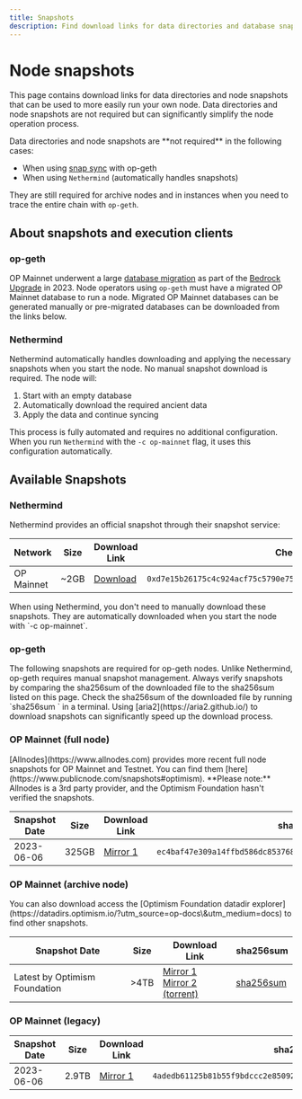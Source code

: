 ```yaml
---
title: Snapshots
description: Find download links for data directories and database snapshots for running your own node.
---
```




# Node snapshots

This page contains download links for data directories and node snapshots that can be used to more easily run your own node.
Data directories and node snapshots are not required but can significantly simplify the node operation process.

<Info>
  Data directories and node snapshots are **not required** in the following cases:

  *   When using [snap sync](snap-sync) with op-geth
  *   When using `Nethermind` (automatically handles snapshots)

  They are still required for archive nodes and in instances when you need to trace the entire chain with `op-geth`.
</Info>

## About snapshots and execution clients

### op-geth

OP Mainnet underwent a large [database migration](https://web.archive.org/web/20240110231645/https://blog.oplabs.co/reproduce-bedrock-migration/) as part of the [Bedrock Upgrade](https://web.archive.org/web/20230608050602/https://blog.oplabs.co/introducing-optimism-bedrock/) in 2023.
Node operators using `op-geth` must have a migrated OP Mainnet database to run a node.
Migrated OP Mainnet databases can be generated manually or pre-migrated databases can be downloaded from the links below.

### Nethermind

Nethermind automatically handles downloading and applying the necessary snapshots when you start the node. No manual snapshot download is required. The node will:

1.  Start with an empty database
2.  Automatically download the required ancient data
3.  Apply the data and continue syncing

This process is fully automated and requires no additional configuration.
When you run `Nethermind` with the `-c op-mainnet` flag, it uses this configuration automatically.

## Available Snapshots

### Nethermind

Nethermind provides an official snapshot through their snapshot service:

| Network    | Size  | Download Link                                                                | Checksum                                                             |
| ---------- | ----- | ---------------------------------------------------------------------------- | -------------------------------------------------------------------- |
| OP Mainnet | \~2GB | [Download](http://optimism-snapshot.nethermind.io/op-mainnet-genesis-v1.zip) | `0xd7e15b26175c4c924acf75c5790e75d5eaa044977ca8e1904dc62d5d0769eba3` |

<Info>
  When using Nethermind, you don't need to manually download these snapshots. They are automatically downloaded when you start the node with `-c op-mainnet`.
</Info>

### op-geth

<Info>
  The following snapshots are required for op-geth nodes. Unlike Nethermind, op-geth requires manual snapshot management.
</Info>

<Info>
  Always verify snapshots by comparing the sha256sum of the downloaded file to the sha256sum listed on this page.
  Check the sha256sum of the downloaded file by running `sha256sum <filename>` in a terminal.
</Info>

<Info>
  Using [aria2](https://aria2.github.io/) to download snapshots can significantly speed up the download process.
</Info>

### OP Mainnet (full node)

<Info>
  [Allnodes](https://www.allnodes.com) provides more recent full node snapshots for OP Mainnet and Testnet. You can find them [here](https://www.publicnode.com/snapshots#optimism).
  **Please note:** Allnodes is a 3rd party provider, and the Optimism Foundation hasn't verified the snapshots.
</Info>

| Snapshot Date | Size  | Download Link                                               | sha256sum                                                                                          |
| ------------- | ----- | ----------------------------------------------------------- | -------------------------------------------------------------------------------------------------- |
| 2023-06-06    | 325GB | [Mirror 1](https://op.datadirs.xyz/mainnet-bedrock.tar.zst) | <span className="shasum">`ec4baf47e309a14ffbd586dc85376833de640c0f2a8d7355cb8a9e64c38bfcd1`</span> |

### OP Mainnet (archive node)

<Info>
  You can also download access the [Optimism Foundation datadir explorer](https://datadirs.optimism.io/?utm_source=op-docs\&utm_medium=docs) to find other snapshots.
</Info>

| Snapshot Date                 | Size | Download Link                                                                                                                                                                                    | sha256sum                                                                                       |
| ----------------------------- | ---- | ------------------------------------------------------------------------------------------------------------------------------------------------------------------------------------------------ | ----------------------------------------------------------------------------------------------- |
| Latest by Optimism Foundation | >4TB | [Mirror 1](https://datadirs.optimism.io/latest?utm_source=op-docs\&utm_medium=docs) <br /> [Mirror 2 (torrent)](https://datadirs.optimism.io/latest.torrent?utm_source=op-docs\&utm_medium=docs) | [sha256sum](https://datadirs.optimism.io/latest.sha256sum/?utm_source=op-docs\&utm_medium=docs) |

### OP Mainnet (legacy)

| Snapshot Date | Size  | Download Link                                                                                                | sha256sum                                                                                          |
| ------------- | ----- | ------------------------------------------------------------------------------------------------------------ | -------------------------------------------------------------------------------------------------- |
| 2023-06-06    | 2.9TB | [Mirror 1](https://datadirs.optimism.io/mainnet-legacy-archival.tar.zst?utm_source=op-docs\&utm_medium=docs) | <span className="shasum">`4adedb61125b81b55f9bdccc2e85092050c65ef2253c86e2b79569732b772829`</span> |

